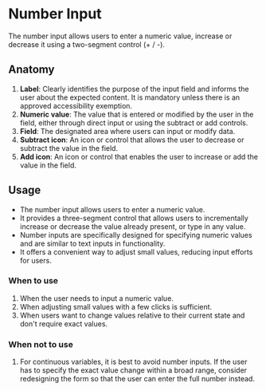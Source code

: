 

<Meta of={NumberInputStories} />

# Number Input

The number input allows users to enter a numeric value, increase or decrease it using a two-segment control (+ / -).

<Canvas of={NumberInputStories.NumberInputStory} />

## Anatomy

1. **Label**: Clearly identifies the purpose of the input field and informs the user about the expected content. It is mandatory unless there is an approved accessibility exemption.
2. **Numeric value**: The value that is entered or modified by the user in the field, either through direct input or using the subtract or add controls.
3. **Field**: The designated area where users can input or modify data.
4. **Subtract icon**: An icon or control that allows the user to decrease or subtract the value in the field.
5. **Add icon**: An icon or control that enables the user to increase or add the value in the field.

## Usage

- The number input allows users to enter a numeric value.
- It provides a three-segment control that allows users to incrementally increase or decrease the value already present, or type in any value.
- Number inputs are specifically designed for specifying numeric values and are similar to text inputs in functionality.
- It offers a convenient way to adjust small values, reducing input efforts for users.

### When to use

1. When the user needs to input a numeric value.
2. When adjusting small values with a few clicks is sufficient.
3. When users want to change values relative to their current state and don't require exact values.

### When not to use

1. For continuous variables, it is best to avoid number inputs. If the user has to specify the exact value change within a broad range, consider redesigning the form so that the user can enter the full number instead.
